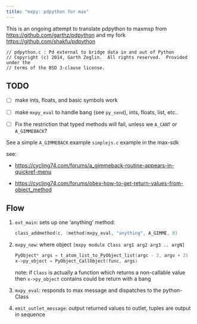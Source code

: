 ```yaml
---
title: "mxpy: pdpython for max"
---
```


This is an ongoing attempt to translate pdpython to maxmsp
from <https://github.com/garthz/pdpython> and
my fork <https://github.com/shakfu/pdpython>

```text
// pdpython.c : Pd external to bridge data in and out of Python
// Copyright (c) 2014, Garth Zeglin.  All rights reserved.  Provided under the
// terms of the BSD 3-clause license.
```

## TODO

- [ ] make ints, floats, and basic symbols work

- [ ] make `mxpy_eval` to handle bang (see `py_send`), ints, floats, list, etc..

- [ ] Fix the restriction that typed methods will fail, unless we `A_CANT` or `A_GIMMEBACK`?

See a simple `A_GIMMEBACK` example `simplejs.c` example in the max-sdk

see:

- <https://cycling74.com/forums/a_gimmeback-routine-appears-in-quickref-menu>

- <https://cycling74.com/forums/obex-how-to-get-return-values-from-object_method>

## Flow

1. `ext_main`: sets up one 'anything' method:

    ```c
    class_addmethod(c, (method)mxpy_eval, "anything", A_GIMME, 0)
    ```

2. `mxpy_new`: where object `[mxpy module Class arg1 arg2 arg3 .. argN]`

    ```c
    PyObject* args = t_atom_list_to_PyObject_list(argc - 2, argv + 2)
    x->py_object = PyObject_CallObject(func, args)
    ```

   note: if `Class` is actually a function which returns a non-callable value then `x->py_object` contains could be return with a bang

3. `mxpy_eval`: responds to max message and dispatches to the python-Class

4. `emit_outlet_message`: output returned values to outlet, tuples are output in sequence
